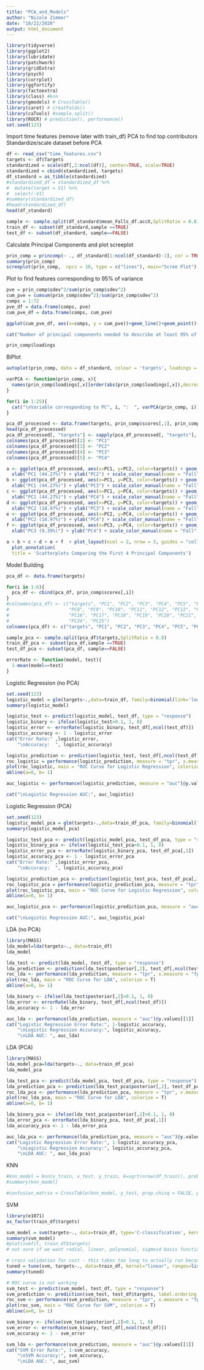 ---
title: "PCA_and_Models"
author: "Nicole Zimmer"
date: "10/22/2020"
output: html_document
---

```{r message=FALSE}
library(tidyverse)
library(ggplot2)
library(lubridate)
library(patchwork)
library(gridExtra)
library(psych)
library(corrplot)
library(ggfortify)
library(factoextra)
library(class) #knn
library(gmodels) # CrossTable()
library(caret) # creatFolds()
library(caTools) #sample.split()
library(ROCR) # prediction(), performance()
set.seed(123)
```

Import time features (remove later with train_df)
PCA to find top contributors
Standardize/scale dataset before PCA

```{r}

df <- read_csv("time_features.csv")
targets <- df$Targets
standardized = scale(df[,2:ncol(df)], center=TRUE, scale=TRUE)
standardized = cbind(standardized, targets)
df_standard = as_tibble(standardized)
#standardized_df = standardized_df %>%
#  mutate(target = V1) %>%
#  select(-V1)
#summary(standardized_df)
#head(standardized_df)
head(df_standard)

sample <- sample.split(df_standard$mean_Falls_df.accX,SplitRatio = 0.8)
train_df <- subset(df_standard,sample ==TRUE)
test_df <- subset(df_standard, sample==FALSE)


```

Calculate Principal Components and plot screeplot
```{r}
prin_comp = princomp(~ ., df_standard[1:ncol(df_standard)-1], cor = TRUE)
summary(prin_comp)
screeplot(prin_comp,  npcs = 10, type = c("lines"), main="Scree Plot")
```


Plot to find features corresponding to 95% of variance
```{r}
pve = prin_comp$sdev^2/sum(prin_comp$sdev^2)
cum_pve = cumsum(prin_comp$sdev^2)/sum(prin_comp$sdev^2)
comps = 1:72
pve_df = data.frame(comps, pve)
cum_pve_df = data.frame(comps, cum_pve)

ggplot(cum_pve_df, aes(x=comps, y = cum_pve))+geom_line()+geom_point()+labs(x="Principal Component", y = "Cumulative Proportion of Variance Explained", title = "Cumulative Proportion of Variance Explained Over Number of Principal Components")+geom_hline(yintercept = 0.95, color = "red")+geom_text(aes(0, 0.95, label = 0.95, vjust = 1))

cat("Number of principal components needed to describe at least 95% of variance:", min(which(cum_pve > 0.95)))

```
```{r}
prin_comp$loadings
```

BiPlot
```{r, fig.width=12, fig.height=18}
autoplot(prin_comp, data = df_standard, colour = 'targets', loadings = TRUE, loadings.colour = "blue", loadings.label = TRUE)+labs(x="Principal Component 1", y="Principal Component 2", title= "PCA Biplot")
```

```{r}

varPCA <- function(prin_comp, x){
  names(prin_comp$loadings[,x][order(abs(prin_comp$loadings[,x]),decreasing=TRUE)][x])
}

for(i in 1:25){
  cat("\nVariable corresponding to PC", i, ":  ", varPCA(prin_comp, i))
}

```

```{r, fig.width=8, fig.height=8}

pca_df_processed <- data.frame(targets, prin_comp$scores[,1], prin_comp$scores[,2], prin_comp$scores[,3], prin_comp$scores[,4])
head(pca_df_processed)
pca_df_processed[, "targets"] <- sapply(pca_df_processed[, "targets"], as.factor)
colnames(pca_df_processed)[2] <- "PC1" 
colnames(pca_df_processed)[3] <- "PC2" 
colnames(pca_df_processed)[4] <- "PC3" 
colnames(pca_df_processed)[5] <- "PC4" 

a <- ggplot(pca_df_processed, aes(x=PC1, y=PC2, color=targets)) + geom_point() + 
  xlab("PC1 (44.27%)") + ylab("PC2") + scale_color_manual(name = "Fall", labels = c("No", "Yes"), values = c("#4477AA", "#BB4444"))
b <- ggplot(pca_df_processed, aes(x=PC1, y=PC3, color=targets)) + geom_point() + 
  xlab("PC1 (44.27%)") + ylab("PC3") + scale_color_manual(name = "Fall", labels = c("No", "Yes"), values = c("#4477AA", "#BB4444"))
c <- ggplot(pca_df_processed, aes(x=PC1, y=PC4, color=targets)) + geom_point() + 
  xlab("PC1 (44.27%)") + ylab("PC4") + scale_color_manual(name = "Fall", labels = c("No", "Yes"), values = c("#4477AA", "#BB4444"))
d <- ggplot(pca_df_processed, aes(x=PC2, y=PC3, color=targets)) + geom_point() + 
  xlab("PC2 (18.97%)") + ylab("PC3") + scale_color_manual(name = "Fall", labels = c("No", "Yes"), values = c("#4477AA", "#BB4444"))
e <- ggplot(pca_df_processed, aes(x=PC2, y=PC4, color=targets)) + geom_point() + 
  xlab("PC2 (18.97%)") + ylab("PC4") + scale_color_manual(name = "Fall", labels = c("No", "Yes"), values = c("#4477AA", "#BB4444"))
f <- ggplot(pca_df_processed, aes(x=PC3, y=PC4, color=targets)) + geom_point() + 
  xlab("PC3 (9.39%)") + ylab("PC4") + scale_color_manual(name = "Fall", labels = c("No", "Yes"), values = c("#4477AA", "#BB4444"))

a + b + c + d + e + f  + plot_layout(ncol = 2, nrow = 3, guides = "collect") + 
  plot_annotation(
  title = 'Scatterplots Comparing the First 4 Principal Components')


```

Model Building

```{r}

pca_df <- data.frame(targets)

for(i in 1:6){
  pca_df <- cbind(pca_df, prin_comp$scores[,i])
}
#colnames(pca_df) <- c("targets", "PC1", "PC2", "PC3", "PC4", "PC5", "PC6", "PC7", 
#                      "PC8", "PC9", "PC10", "PC11", "PC12", "PC13", "PC14", "PC15",
#                      "PC16", "PC17", "PC18", "PC19", "PC20", "PC21", "PC22", "PC23",
#                      "PC24", "PC25")
colnames(pca_df) <- c("targets", "PC1", "PC2", "PC3", "PC4", "PC5", "PC6")

sample_pca <- sample.split(pca_df$targets,SplitRatio = 0.8)
train_df_pca <- subset(pca_df,sample ==TRUE)
test_df_pca <- subset(pca_df, sample==FALSE)

```


```{r}

errorRate <- function(model, test){
  1-mean(model==test)
}

```


Logistic Regression (no PCA)
```{r}
set.seed(123)
logistic_model = glm(targets~.,data=train_df, family=binomial(link='logit'))
summary(logistic_model)
```

```{r}

logistic_test <- predict(logistic_model, test_df, type = "response")
logistic_binary <- ifelse(logistic_test>0.1, 1, 0)
logistic_error <- errorRate(logistic_binary, test_df[,ncol(test_df)])
logistic_accuracy <- 1 - logistic_error
cat("Error Rate:" ,logistic_error,
    "\nAccuracy:  ", logistic_accuracy)

logistic_prediction <- prediction(logistic_test, test_df[,ncol(test_df)])
roc_logistic = performance(logistic_prediction, measure = "tpr", x.measure = "fpr")
plot(roc_logistic, main = "ROC Curve for Logistic Regression", colorize = T)
abline(a=0, b= 1)

auc_logistic <- performance(logistic_prediction, measure = "auc")@y.values[[1]]

cat("\nLogistic Regression AUC:", auc_logistic)

```
Logistic Regression (PCA)
```{r}
set.seed(123)
logistic_model_pca = glm(targets~.,data=train_df_pca, family=binomial(link='logit'))
summary(logistic_model_pca)
```

```{r}

logistic_test_pca <- predict(logistic_model_pca, test_df_pca, type = "response")
logistic_binary_pca <- ifelse(logistic_test_pca>0.1, 1, 0)
logistic_error_pca <- errorRate(logistic_binary_pca, test_df_pca[,1])
logistic_accuracy_pca <- 1 - logistic_error_pca
cat("Error Rate:" ,logistic_error_pca,
    "\nAccuracy:  ", logistic_accuracy_pca)

logistic_prediction_pca <- prediction(logistic_test_pca, test_df_pca[,1])
roc_logistic_pca = performance(logistic_prediction_pca, measure = "tpr", x.measure = "fpr")
plot(roc_logistic_pca, main = "ROC Curve for Logistic Regression", colorize = T)
abline(a=0, b= 1)

auc_logistic_pca <- performance(logistic_prediction_pca, measure = "auc")@y.values[[1]]

cat("\nLogistic Regression AUC:", auc_logistic_pca)

```

LDA (no PCA)
```{r}
library(MASS)
lda_model=lda(targets~., data=train_df)
lda_model
```

```{r}

lda_test <- predict(lda_model, test_df, type = "response")
lda_prediction <- prediction(lda_test$posterior[,2], test_df[,ncol(test_df)])
roc_lda <- performance(lda_prediction, measure = "tpr", x.measure = "fpr")
plot(roc_lda, main = "ROC Curve for LDA", colorize = T)
abline(a=0, b= 1)

lda_binary <- ifelse(lda_test$posterior[,2]>0.1, 1, 0)
lda_error <- errorRate(lda_binary, test_df[,ncol(test_df)])
lda_accuracy <- 1 - lda_error

auc_lda <- performance(lda_prediction, measure = "auc")@y.values[[1]]
cat("Logistic Regression Error Rate:", 1-logistic_accuracy,
    "\nLogistic Regression Accuracy:", logistic_accuracy,
    "\nLDA AUC: ", auc_lda)

```

LDA (PCA)

```{r}
library(MASS)
lda_model_pca=lda(targets~., data=train_df_pca)
lda_model_pca
```

```{r}

lda_test_pca <- predict(lda_model_pca, test_df_pca, type = "response")
lda_prediction_pca <- prediction(lda_test_pca$posterior[,2], test_df_pca[,1])
roc_lda_pca <- performance(lda_prediction_pca, measure = "tpr", x.measure = "fpr")
plot(roc_lda_pca, main = "ROC Curve for LDA", colorize = T)
abline(a=0, b= 1)

lda_binary_pca <- ifelse(lda_test_pca$posterior[,2]>0.1, 1, 0)
lda_error_pca <- errorRate(lda_binary_pca, test_df_pca[,1])
lda_accuracy_pca <- 1 - lda_error_pca

auc_lda_pca <- performance(lda_prediction_pca, measure = "auc")@y.values[[1]]
cat("Logistic Regression Error Rate:", 1-logistic_accuracy_pca,
    "\nLogistic Regression Accuracy:", logistic_accuracy_pca,
    "\nLDA AUC: ", auc_lda_pca)

```

KNN
```{r}
#knn_model = knn(x_train, x_test, y_train, k=sqrt(nrow(df_train)), prob=TRUE, use.all = TRUE)
#summary(knn_model)
```

```{r}
#confusion_matrix = CrossTable(knn_model, y_test, prop.chisq = FALSE, prop.r = FALSE, prop.c = FALSE, prop.t = FALSE)
```

SVM

```{r}
library(e1071)
as_factor(train_df$targets)
```
```{r}
svm_model = svm(targets~., data=train_df, type='C-classification', kernel='radial', cost='0.1')
summary(svm_model)
#plot(svmfit, train_df$targets)
# not sure if we want radial, linear, polynomial, sigmoid basis function-think we have to test them - probably not linear
```


```{r}
# cross validation for cost - this takes too long to actually run because we have too many observations
tuned = tune(svm, targets~., data=train_df, kernel="linear", ranges=list(cost=c(0.01,0.1,1)))
summary(tuned)
```

```{r}
# ROC curve is not working
svm_test <- predict(svm_model, test_df, type = "response")
svm_prediction <- prediction(svm_test, test_df$targets, label.ordering = NULL)
roc_svm <- performance(svm_prediction, measure = "tpr", x.measure = "fpr")
plot(roc_svm, main = "ROC Curve for SVM", colorize = T)
abline(a=0, b= 1)

svm_binary <- ifelse(svm_test$posterior[,2]>0.1, 1, 0)
svm_error <- errorRate(svm_binary, test_df[,ncol(test_df)])
svm_accuracy <- 1 - svm_error

svm_lda <- performance(svm_prediction, measure = "auc")@y.values[[1]]
cat("SVM Error Rate:", 1-svm_accuracy,
    "\nSVM Accuracy:", svm_accuracy,
    "\nLDA AUC: ", auc_svm)
```





